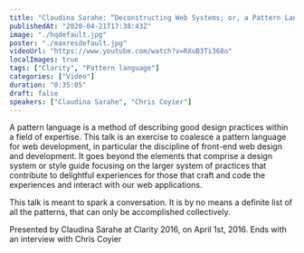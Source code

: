 ```yaml
---
title: "Claudina Sarahe: “Deconstructing Web Systems; or, a Pattern Language for Web Develo…” — Clarity 2016"
publishedAt: "2020-04-21T17:38:43Z"
image: "./hqdefault.jpg"
poster: "./maxresdefault.jpg"
videoUrl: "https://www.youtube.com/watch?v=RXuB3Ti368o"
localImages: true
tags: ["Clarity", "Pattern language"]
categories: ["Video"]
duration: "0:35:05"
draft: false
speakers: ["Claudina Sarahe", "Chris Coyier"]
---
```


A pattern language is a method of describing good design practices within a field of expertise. This talk is an exercise to coalesce a pattern language for web development, in particular the discipline of front-end web design and development. It goes beyond the elements that comprise a design system or style guide focusing on the larger system of practices that contribute to delightful experiences for those that craft and code the experiences and interact with our web applications.

This talk is meant to spark a conversation. It is by no means a definite list of all the patterns, that can only be accomplished collectively.

Presented by Claudina Sarahe at Clarity 2016, on April 1st, 2016. Ends with an interview with Chris Coyier

